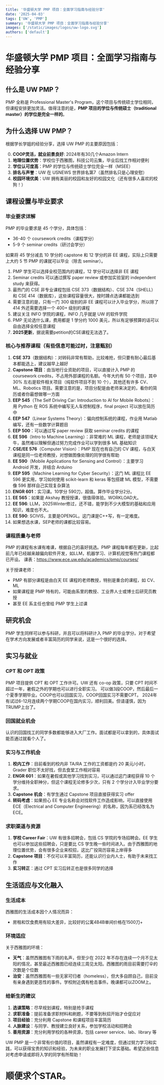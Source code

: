 ```yaml
---
title: '华盛顿大学 PMP 项目：全面学习指南与经验分享'
date: '2025-04-03'
tags: ['UW', 'PMP']
summary: '华盛顿大学 PMP 项目：全面学习指南与经验分享'
images: ['/static/images/logos/uw-logo.svg']
authors: ['default']
---
```


# 华盛顿大学 PMP 项目：全面学习指南与经验分享

## 什么是 UW PMP？

PMP 全称是 Professional Master's Program，这个项目与传统硕士学位相同，但课程安排更加灵活。值得注意的是，**PMP 项目的学位与传统硕士（traditional master）的学位是完全一样的**。

## 为什么选择 UW PMP？

根据学长学姐的经验分享，选择 UW PMP 的主要原因包括：

0. **COOP灵活，就业前景良好**: 2024年有30几个Amazon Intern
1. **地理位置优势**：学校位于西雅图，科技公司云集，毕业后找工作相对便利
2. **学位认可度高**：PMP 的学位与传统硕士学位完全一样（MSEE）
3. **排名与声誉**：UW 在 USNEWS 世界排名第7（虽然排名只是心理安慰）
4. **校园环境优美**：UW 拥有美丽的校园和友好的校园文化（还有很多人喜欢的校狗！）

## 课程设置与毕业要求

### 毕业要求详解

PMP 的毕业要求是 45 个学分，具体包括：

- 36-40 个 coursework credits（课程学分）
- 5-9 个 seminar credits（研讨会学分）

如果将 45 学分减去 10 学分的 capstone 和 12 学分的非 EE 课程，实际上只需要上大约 5 节 PMP 的课就可以毕业（除去 seminar）。

1. PMP 学生可以选择全校范围内的课程，12 学分可以选择非 EE 课程
2. Seminar credits 可以通过撰写 paper review 或参加实验室的 independent study 来获得。
3. 最热门的 CSE 非专业课程包括 CSE 373（数据结构）、CSE 374（SHELL）和 CSE 414（数据库），这些课程容量很大，按时蹲点选课都能选到
4. 需要注意的是，只有一门 300 级别的非 EE 课程可以计入毕业学分，所以除了 414 外还需要选择一个 400+ 级别的课程
5. 建议关注 INFO 学院的课程，INFO 几乎就是 UW 的软件学院
6. PMP 无论选什么课，费用都是 1 学分约 1000 美元，所以有足够预算的话可以自由选择全校任意课程
7. **2025更新**，据说需要petition的CSE课程无法选了。

### 核心与推荐课程（有些信息可能过时，注意甄别）

1. **CSE 373**（数据结构）：对转码非常有帮助，比较难抢，但只要有耐心最后基本都能选上，建议越早上越好
2. **Capstone 项目**：由当地行业资助的项目，可以直接计入 PMP 的 coursework credits，不占用外部课程的名额。今年大约有 50 个项目，其中 30% 左右是软件相关项目（纯软件项目不到 10 个），其他还有许多 CV、ML、Robotics 项目。需要注意的是，项目分配是由老师来决定的，看你的简历或者你最想做哪一方面
3. **EEP 545**（The Self Driving Car: Introduction to AI for Mobile Robots）：用 Python 在 ROS 系统中编写无人车控制程序，final project 可以放在简历中
4. **EEP 547**（Linear Systems Theory）：偏向控制系统的课程，作业用 Matlab 编写，还有一些数学计算题目
5. **EEP 500**：可以通过写 paper review 获取 seminar credits 的课程
6. **EE 596**（Intro to Machine Learning）：非常难的 ML 课程，老师是该领域大牛，虽然难以理解但通过努力完成作业可以学到很多 ML 基础知识
7. **CSE/EE 576**（Computer Vision）：PMP 现在也有自己的 CV 课程，与白天课程是同一位老师教授，对想做图像处理的同学很有帮助
8. **EE 590**（Mobile Applications for Sensing and Control）：主要学习 Android 开发，并结合 Arduino
9. **EEP 595**（Machine Learning for Cyber Security）：这门 ML 课程比 EE 596 更实用，学习如何使用 scikit-learn 和 keras 等包搭建 ML 模型，不需要像 596 那样自己实现复杂算法
10. **ENGR 601**：实习课。10学分 590刀，超值。算作毕业学分2分。
11. **EE 565**：如果是 Akshay 教授授课，很值得体验。WORKLOAD大。
12. **EE 596**: LLM，2025Winter修过，还不错，能学到不少大模型的基础和应用知识，难度也不大。
13. **EE 590**: SCIVIS，主要是OPENGL。这门课是C++写，有一定难度。
14. 如果想选水课，SEP老师的课都比较容易。

### 课程质量与老师

PMP 的课程有水课有难课，根据自己的喜好挑选。PMP 课程每年都在更新，比起前几年已经越来越偏向软件开发，如LLM，机器学习、计算机视觉等热门课程都已开设。
课表：https://www.ece.uw.edu/academics/pmp/courses/

关于授课老师：

- PMP 有部分课程是由白天 EE 课程的老师教授，特别是重合的课程，如 CV、ML
- 如果课程是 PMP 特有的，可能由系里的教授、工业界人士或博士后研究员教授
- 甚至 EE 系主任也曾给 PMP 学生上过课

## 研究机会

PMP 学生同样可以参与科研，并且可以将科研计入 PMP 的毕业学分。对于希望在学术方向发展或者丰富简历的同学来说，这是一个很好的选择。

## 实习与就业

### CPT 和 OPT 政策

PMP 项目提供 CPT 和 OPT 工作许可。UW 还有 co-op 政策，只要 CPT 时间不超过一年，暑假之外的学期也可以进行全职实习。
可以做3段COOP，然后最后一个夏季学期毕业。COOP也可以回国实习，COOP回国实习不需要CPT。
2024年有试过6-12月连续两个学期COOP在国内实习，顺利回美。但请谨慎，因为TRUMP上台了。

### 回国就业机会

认识的回国找工的同学多数都能够进入大厂工作。面试都是可以拿到的，具体面试能否通过就看个人了。

### 实习与工作机会

1. **校内工作**：目前看到的校内非 TA/RA 工作的工资都是约 20 美元/小时，Grader 职位不太好找，但去食堂工作相对容易
2. **ENGR 601**：如果在暑假或其他学习找到实习，可以通过这门课程获得 10 个学分维持全职神分，但这个课程无论修多少次，只有 2 个学分计入毕业学分要求。
3. **Capstone 机会**：有学生通过 Capstone 项目直接获得实习 offer
4. **转码考虑**：如果担心 EE 专业名称会对找软件工作造成影响，可以直接使用 ECE（Electrical and Computer Engineering）的名称，因为系已经改名为 ECE。

### 求职渠道与资源

1. **学校 Career Fair**：UW 有很多招聘会，包括 CS 学院的专场招聘会。EE 学生也可以参加这些招聘会，只是要比 CS 学生晚一些时间进入。由于西雅图的地理位置优势，会有很多企业来校招，这比广投简历容易上岸得多
2. **Capstone 项目**：不仅可以丰富简历，还能认识行业内人士，有助于未来找工作
3. **实习转正**：通过 CPT 实习后转正也是很多同学的选择

## 生活适应与文化融入

### 生活成本

西雅图的生活成本因个人情况而异：

- 房租和饮食费用有较大差异，比较好的公寓4B4B单间价格在1500刀+

### 环境适应

关于西雅图的环境：

- **天气**：虽然西雅图有下雨的名声，但至少在 2022 年不存在连续一个月不见太阳的情况，甚至最近西雅图已经连续三周见太阳。西雅图的雨目前需要打伞的次数是个位数
- **治安**：虽然西雅图有一些无家可归者（homeless），但大多自顾自己，目前没有亲身遇到更恶性的事件。学校附近偶有枪击事件。晚课都可以ZOOM上。

### 给新生的建议

1. **选课策略**：尽早规划课程，特别是抢手课程
2. **求职准备**：提前准备求职材料和刷题，不要等到秋招开始才仓促应对
3. **项目经验**：充分利用 Capstone 和课程项目丰富简历
4. **人脉建设**：与同学、教授建立良好关系，参加学校活动和招聘会
5. **善用资源**：充分利用学校的各种资源，包括 career service、lab、library 等

UW PMP 是一个非常有价值的项目，虽然课程有一定难度，但通过努力学习和实践，可以获得宝贵的知识和经验，为未来的职业发展打下坚实基础。希望这些信息对考虑申请或即将入学的同学有所帮助！

# 顺便求个STAR。
